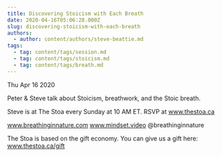 ```yaml
---
title: Discovering Stoicism with Each Breath
date: 2020-04-16T05:06:28.000Z
slug: discovering-stoicism-with-each-breath
authors:
  - author: content/authors/steve-beattie.md
tags:
  - tag: content/tags/session.md
  - tag: content/tags/stoicism.md
  - tag: content/tags/breath.md
---
```






Thu Apr 16 2020

Peter & Steve talk about Stoicism, breathwork, and the Stoic breath.

Steve is at The Stoa every Sunday at 10 AM ET. RSVP at www.thestoa.ca

www.breathinginnature.com
www.mindset.video
@breathinginnature

The Stoa is based on the gift economy. You can give us a gift here: www.thestoa.ca/gift


